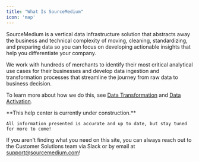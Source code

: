 ```yaml
---
title: "What Is SourceMedium"
icon: 'map'
---
```


SourceMedium is a 
<Tooltip tip="Vertical data infrastructure is specialized infrastructure-level software designed to support the unique data needs of a specific industry vertical or market. So we're kind of like Shopify, but for data.">vertical data infrastructure</Tooltip> solution 
that abstracts away the business and technical complexity of moving, cleaning, 
standardizing, and preparing data so you can focus on developing actionable insights that help you differentiate your company.

We work with hundreds of merchants to identify their most critical analytical use cases for their businesses and develop 
data ingestion and transformation processes that streamline the journey from raw data to business decision.

To learn more about how we do this, see [Data Transformation](/data-transformations/philosophy) and [Data Activation](/data-activation/managed-data-warehouse/overview).

<Note>
    **This help center is currently under construction.**
    
    All information presented is accurate and up to date, but stay tuned for more to come!
</Note>

<CardGroup cols={2}>
  <Card title="Onboarding & Implementation" icon="play" icontype="duotone" href="/onboarding/getting-started/getting-started-checklist">
  </Card>
  <Card title="Cold Start Guide" icon="play" icontype="duotone" href="/help-center/faq/cold-start-guide-home">
  </Card>
  <Card title="Data Integrations" icon="link" icontype="duotone" href="/data-inputs/platform-integration-instructions/all-available-integrations">
  </Card>
  <Card title="Configuration Sheet Tutorials" icon="flask-vial" icontype="duotone" href="/data-inputs/configuration-sheet">
  </Card>
  <Card title="What Is Data Transformation?" icon="block-question" icontype="duotone" href="/data-transformations/philosophy">
  </Card>
  <Card title="Module Overviews" icon="chart-simple" icontype="duotone" href="/data-activation/managed-bi-v1/modules">
  </Card>
</CardGroup>

If you aren't finding what you need on this site, you can always reach out to the Customer Solutions team via Slack or by email at support@sourcemedium.com!